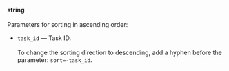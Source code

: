 **string**<br/><br/>Parameters for sorting in ascending order:

- `task_id` — Task ID.<br/><br/>To change the sorting direction to descending, add a hyphen before the parameter: `sort=-task_id`.